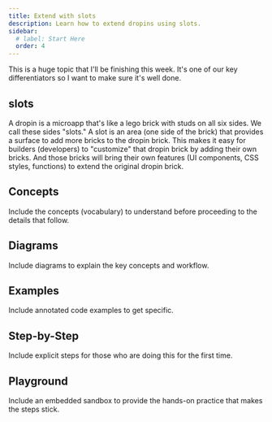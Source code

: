 ```yaml
---
title: Extend with slots
description: Learn how to extend dropins using slots.
sidebar:
  # label: Start Here
  order: 4
---
```


This is a huge topic that I'll be finishing this week. It's one of our key differentiators so I want to make sure it's well done.

## slots

A dropin is a microapp that's like a lego brick with studs on all six sides. We call these sides "slots." A slot is an area (one side of the brick) that provides a surface to add more bricks to the dropin brick. This makes it easy for builders (developers) to "customize" that dropin brick by adding their own bricks. And those bricks will bring their own features (UI components, CSS styles, functions) to extend the original dropin brick.

## Concepts

Include the concepts (vocabulary) to understand before proceeding to the details that follow.

## Diagrams

Include diagrams to explain the key concepts and workflow.

## Examples

Include annotated code examples to get specific.

## Step-by-Step

Include explicit steps for those who are doing this for the first time.

## Playground

Include an embedded sandbox to provide the hands-on practice that makes the steps stick.
